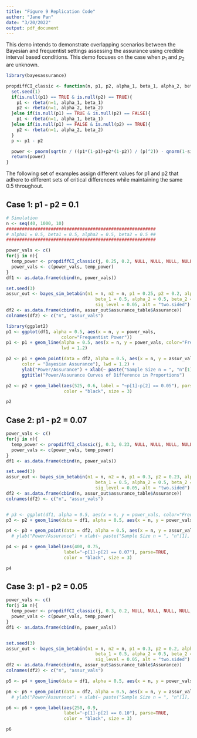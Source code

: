 ```yaml
---
title: "Figure 9 Replication Code"
author: "Jane Pan"
date: "3/20/2022"
output: pdf_document
---
```


This demo intends to demonstrate overlapping scenarios between the Bayesian and 
frequentist settings assessing the assurance using credible interval based conditions. 
This demo focuses on the case when $p_1$ and $p_2$ are unknown.
```r
library(bayesassurance)
```

```r
propdiffCI_classic <- function(n, p1, p2, alpha_1, beta_1, alpha_2, beta_2, sig_level){
  set.seed(1)
  if(is.null(p1) == TRUE & is.null(p2) == TRUE){
    p1 <- rbeta(n=1, alpha_1, beta_1)
    p2 <- rbeta(n=1, alpha_2, beta_2)
  }else if(is.null(p1) == TRUE & is.null(p2) == FALSE){
    p1 <- rbeta(n=1, alpha_1, beta_1)
  }else if(is.null(p1) == FALSE & is.null(p2) == TRUE){
    p2 <- rbeta(n=1, alpha_2, beta_2)
  }
  p <- p1 - p2

  power <- pnorm(sqrt(n / ((p1*(1-p1)+p2*(1-p2)) / (p)^2)) - qnorm(1-sig_level/2))
  return(power)
}
```


The following set of examples assign different values for p1 and p2 that adhere
to different sets of critical differences while maintaining the same 0.5
throughout. 

## Case 1: p1 - p2 = 0.1
```r
# Simulation
n <- seq(40, 1000, 10)
#########################################################
# alpha1 = 0.5, beta1 = 0.5, alpha2 = 0.5, beta2 = 0.5 ##
#########################################################

power_vals <- c()
for(j in n){
  temp_power <- propdiffCI_classic(j, 0.25, 0.2, NULL, NULL, NULL, NULL, 0.05)
  power_vals <- c(power_vals, temp_power)
}
df1 <- as.data.frame(cbind(n, power_vals))

set.seed(3)
assur_out <- bayes_sim_betabin(n1 = n, n2 = n, p1 = 0.25, p2 = 0.2, alpha_1 = 0.5, 
                                  beta_1 = 0.5, alpha_2 = 0.5, beta_2 = 0.5, 
                                  sig_level = 0.05, alt = "two.sided")
df2 <- as.data.frame(cbind(n, assur_out$assurance_table$Assurance))
colnames(df2) <- c("n", "assur_vals")

library(ggplot2)
p1 <- ggplot(df1, alpha = 0.5, aes(x = n, y = power_vals, 
                     color="Frequentist Power"))
p1 <- p1 + geom_line(alpha = 0.5, aes(x = n, y = power_vals, color="Frequentist Power"), 
                     lwd = 1.2)

p2 <- p1 + geom_point(data = df2, alpha = 0.5, aes(x = n, y = assur_vals, 
      color = "Bayesian Assurance"), lwd = 1.2) +
      ylab("Power/Assurance") + xlab(~ paste("Sample Size n = ", "n"[1], " = ", "n"[2])) + 
      ggtitle("Power/Assurance Curves of Difference in Proportions")

p2 <- p2 + geom_label(aes(525, 0.6, label = "~p[1]-p[2] == 0.05"), parse = TRUE,
                      color = "black", size = 3)

p2

```


## Case 2: p1 - p2 = 0.07
```r
power_vals <- c()
for(j in n){
  temp_power <- propdiffCI_classic(j, 0.3, 0.23, NULL, NULL, NULL, NULL, 0.05)
  power_vals <- c(power_vals, temp_power)
}
df1 <- as.data.frame(cbind(n, power_vals))

set.seed(3)
assur_out <- bayes_sim_betabin(n1 = n, n2 = n, p1 = 0.3, p2 = 0.23, alpha_1 = 0.5, 
                                  beta_1 = 0.5, alpha_2 = 0.5, beta_2 = 0.5, 
                                  sig_level = 0.05, alt = "two.sided")
df2 <- as.data.frame(cbind(n, assur_out$assurance_table$Assurance))
colnames(df2) <- c("n", "assur_vals")


# p3 <- ggplot(df1, alpha = 0.5, aes(x = n, y = power_vals, color="Frequentist Power"))
p3 <- p2 + geom_line(data = df1, alpha = 0.5, aes(x = n, y = power_vals, color="Frequentist Power"), lwd = 1.2)

p4 <- p3 + geom_point(data = df2, alpha = 0.5, aes(x = n, y = assur_vals, color = "Bayesian Assurance"), lwd = 1.2)
  # ylab("Power/Assurance") + xlab(~ paste("Sample Size n = ", "n"[1], " = ", "n"[2])) + ggtitle("Power/Assurance Curves of Difference in Proportions")

p4 <- p4 + geom_label(aes(400, 0.75, 
                      label="~p[1]-p[2] == 0.07"), parse=TRUE,
                      color = "black", size = 3)

p4
```


## Case 3: p1 - p2 = 0.05
```r
power_vals <- c()
for(j in n){
  temp_power <- propdiffCI_classic(j, 0.3, 0.2, NULL, NULL, NULL, NULL, 0.05)
  power_vals <- c(power_vals, temp_power)
}
df1 <- as.data.frame(cbind(n, power_vals))


set.seed(3)
assur_out <- bayes_sim_betabin(n1 = n, n2 = n, p1 = 0.3, p2 = 0.2, alpha_1 = 0.5, 
                                  beta_1 = 0.5, alpha_2 = 0.5, beta_2 = 0.5, 
                                  sig_level = 0.05, alt = "two.sided")
df2 <- as.data.frame(cbind(n, assur_out$assurance_table$Assurance))
colnames(df2) <- c("n", "assur_vals")

p5 <- p4 + geom_line(data = df1, alpha = 0.5, aes(x = n, y = power_vals, color="Frequentist Power"), lwd = 1.2)

p6 <- p5 + geom_point(data = df2, alpha = 0.5, aes(x = n, y = assur_vals, color = "Bayesian Assurance"), lwd = 1.2)
  # ylab("Power/Assurance") + xlab(~ paste("Sample Size n = ", "n"[1], " = ", "n"[2])) + ggtitle("Power/Assurance Curves of Difference in Proportions")

p6 <- p6 + geom_label(aes(250, 0.9, 
                      label="~p[1]-p[2] == 0.10"), parse=TRUE,
                      color = "black", size = 3)

p6
```


